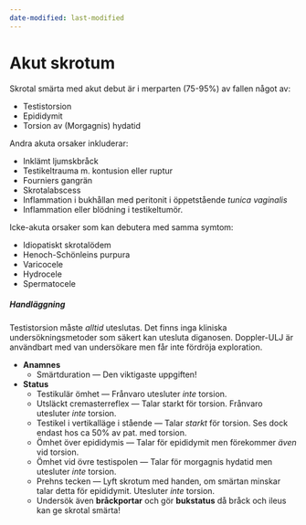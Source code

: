 ```yaml
---
date-modified: last-modified
---
```


# Akut skrotum

Skrotal smärta med akut debut är i merparten (75-95%) av fallen något av:

- Testistorsion
- Epididymit
- Torsion av (Morgagnis) hydatid

Andra akuta orsaker inkluderar:

- Inklämt ljumskbråck
- Testikeltrauma m. kontusion eller ruptur
- Fourniers gangrän
- Skrotalabscess
- Inflammation i bukhållan med peritonit i öppetstående *tunica vaginalis*
- Inflammation eller blödning i testikeltumör.

Icke-akuta orsaker som kan debutera med samma symtom:

- Idiopatiskt skrotalödem
- Henoch-Schönleins purpura
- Varicocele
- Hydrocele
- Spermatocele

##### Handläggning

Testistorsion måste *alltid* uteslutas. Det finns inga kliniska
undersökningsmetoder som säkert kan utesluta diganosen. Doppler-ULJ är
användbart med van undersökare men får inte fördröja exploration.

- **Anamnes**
  - Smärtduration --- Den viktigaste uppgiften!
- **Status**
  - Testikulär ömhet --- Frånvaro utesluter *inte* torsion.
  - Utsläckt cremasterreflex --- Talar starkt för torsion. Frånvaro utesluter
  *inte* torsion.
  - Testikel i vertikalläge i stående --- Talar *starkt* för torsion. Ses dock
  endast hos ca 50% av pat. med torsion.
  - Ömhet över epididymis --- Talar för epididymit men förekommer *även* vid
  torsion.
  - Ömhet vid övre testispolen --- Talar för morgagnis hydatid men utesluter
  *inte* torsion.
  - Prehns tecken --- Lyft skrotum med handen, om smärtan minskar talar detta
  för epididymit. Utesluter *inte* torsion.
  - Undersök även **bråckportar** och gör **bukstatus** då bråck och ileus kan ge
  skrotal smärta!

